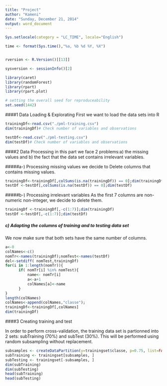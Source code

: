 ```yaml
---
title: "Project"
author: "Kameni"
date: "Sunday, December 21, 2014"
output: word_document
---
```

```r
Sys.setlocale(category = "LC_TIME", locale="English")

time <- format(Sys.time(),"%a, %b %d %Y, %X")


rversion <- R.Version()[[13]]

sysversion <- sessionInfo()[2]
```



```r
library(caret)
library(randomForest) 
library(rpart) 
library(rpart.plot)

# setting the overall seed for reproduceability
set.seed(1442)
```

####1 Data Loading & Explorating
First we want to load the data sets into R 
```r

trainingDf<-read.csv("./pml-training.csv")
dim(trainingDf)# Check number of variables and observations

testDf<-read.csv("./pml-testing.csv")
dim(testDf)# Check number of variables and observations


```


####2 Data Processing
in this part we face 2 problems:a) the missing values and b) the fact that the data set contains irrelevant variables.

#####a-) Processing missing values
we decide to Delete columns that contains missing values.

```r
trainingDf<-trainingDf[,colSums(is.na(trainingDf)) == 0];dim(trainingDf)
testDf <-testDf[,colSums(is.na(testDf)) == 0];dim(testDf)
```


#####b-) Processing irrelevant variables
As the first 7 columns are non-numeric non-integer, we decide to delete them.
```r
trainingDf <-trainingDf[,-c(1:7)];dim(trainingDf)
testDf <-testDf[,-c(1:7)];dim(testDf)
```


##### c) Adapting the columns of training and to testing data set

 We now make sure that both sets have the same number of columns.
 
```r
a<-0
colNames<-c()
nomTr<-names(trainingDf);nomTest<-names(testDf)
del<-setdiff( nomTest,trainingDf)
for(i in 1:length(nomTr)){
      if( nomTr[i] %in% nomTest){
          name<- nomTr[i]
          a<-a+1
          colNames[a]<-name
      }      
}
length(colNames)
colNames<-append(colNames,"classe");
trainingDf<-trainingDf[,colNames]
dim(trainingDf)

```


####3 Creating training and test 

In order to perform cross-validation, the training data set is partionned into 2 sets: subTraining (70%) and subTest (30%).
This will be performed using random subsampling without replacement.
```r
subsamples <- createDataPartition(y=trainingset$classe, p=0.75, list=FALSE)
subTraining <- trainingset[subsamples, ] 
subTesting <- trainingset[-subsamples, ]
dim(subTraining)
dim(subTesting)
head(subTraining)
head(subTesting)
```

